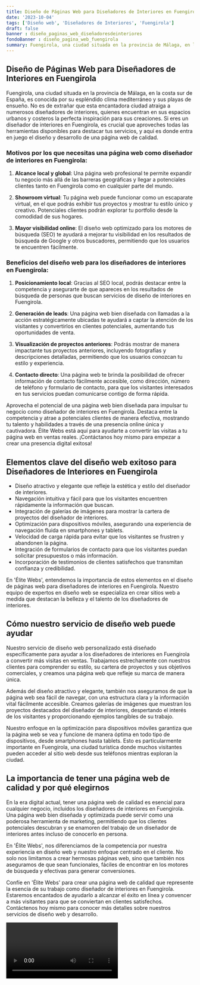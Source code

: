 ```yaml
---
title: Diseño de Páginas Web para Diseñadores de Interiores en Fuengirola
date: '2023-10-04'
tags: ['Diseño web', 'Diseñadores de Interiores', 'Fuengirola']
draft: false
banner : diseño_paginas_web_diseñadoresdeinteriores
fondoBanner : diseño_pagina_web_fuengirola
summary: Fuengirola, una ciudad situada en la provincia de Málaga, en la costa sur de España, es conocida por su espléndido clima mediterráneo y sus playas de ensueño. No es de extrañar que esta encantadora ciudad atraiga a numerosos diseñadores de interiores, quienes encuentran en sus espacios urbanos y costeros la perfecta inspiración para sus creaciones. Si eres un diseñador de interiores en Fuengirola, es crucial que aproveches todas las herramientas disponibles para destacar tus servicios, y aquí es donde entra en juego el diseño y desarrollo de una página web de calidad.
---
```


## Diseño de Páginas Web para Diseñadores de Interiores en Fuengirola

Fuengirola, una ciudad situada en la provincia de Málaga, en la costa sur de España, es conocida por su espléndido clima mediterráneo y sus playas de ensueño. No es de extrañar que esta encantadora ciudad atraiga a numerosos diseñadores de interiores, quienes encuentran en sus espacios urbanos y costeros la perfecta inspiración para sus creaciones. Si eres un diseñador de interiores en Fuengirola, es crucial que aproveches todas las herramientas disponibles para destacar tus servicios, y aquí es donde entra en juego el diseño y desarrollo de una página web de calidad.

### Motivos por los que necesitas una página web como diseñador de interiores en Fuengirola:

1. **Alcance local y global**: Una página web profesional te permite expandir tu negocio más allá de las barreras geográficas y llegar a potenciales clientes tanto en Fuengirola como en cualquier parte del mundo.

2. **Showroom virtual**: Tu página web puede funcionar como un escaparate virtual, en el que podrás exhibir tus proyectos y mostrar tu estilo único y creativo. Potenciales clientes podrán explorar tu portfolio desde la comodidad de sus hogares.

3. **Mayor visibilidad online**: El diseño web optimizado para los motores de búsqueda (SEO) te ayudará a mejorar tu visibilidad en los resultados de búsqueda de Google y otros buscadores, permitiendo que los usuarios te encuentren fácilmente.

### Beneficios del diseño web para los diseñadores de interiores en Fuengirola:

1. **Posicionamiento local**: Gracias al SEO local, podrás destacar entre la competencia y asegurarte de que apareces en los resultados de búsqueda de personas que buscan servicios de diseño de interiores en Fuengirola.

2. **Generación de leads**: Una página web bien diseñada con llamadas a la acción estratégicamente ubicadas te ayudará a captar la atención de los visitantes y convertirlos en clientes potenciales, aumentando tus oportunidades de venta.

3. **Visualización de proyectos anteriores**: Podrás mostrar de manera impactante tus proyectos anteriores, incluyendo fotografías y descripciones detalladas, permitiendo que los usuarios conozcan tu estilo y experiencia.

4. **Contacto directo**: Una página web te brinda la posibilidad de ofrecer información de contacto fácilmente accesible, como dirección, número de teléfono y formulario de contacto, para que los visitantes interesados en tus servicios puedan comunicarse contigo de forma rápida.

Aprovecha el potencial de una página web bien diseñada para impulsar tu negocio como diseñador de interiores en Fuengirola. Destaca entre la competencia y atrae a potenciales clientes de manera efectiva, mostrando tu talento y habilidades a través de una presencia online única y cautivadora. Élite Webs está aquí para ayudarte a convertir las visitas a tu página web en ventas reales. ¡Contáctanos hoy mismo para empezar a crear una presencia digital exitosa!

<GifSeo />

<Cta />

## Elementos clave del diseño web exitoso para Diseñadores de Interiores en Fuengirola

- Diseño atractivo y elegante que refleje la estética y estilo del diseñador de interiores.
- Navegación intuitiva y fácil para que los visitantes encuentren rápidamente la información que buscan.
- Integración de galerías de imágenes para mostrar la cartera de proyectos del diseñador de interiores.
- Optimización para dispositivos móviles, asegurando una experiencia de navegación fluida en smartphones y tablets.
- Velocidad de carga rápida para evitar que los visitantes se frustren y abandonen la página.
- Integración de formularios de contacto para que los visitantes puedan solicitar presupuestos o más información.
- Incorporación de testimonios de clientes satisfechos que transmitan confianza y credibilidad.

En 'Élite Webs', entendemos la importancia de estos elementos en el diseño de páginas web para diseñadores de interiores en Fuengirola. Nuestro equipo de expertos en diseño web se especializa en crear sitios web a medida que destacan la belleza y el talento de los diseñadores de interiores.

## Cómo nuestro servicio de diseño web puede ayudar

Nuestro servicio de diseño web personalizado está diseñado específicamente para ayudar a los diseñadores de interiores en Fuengirola a convertir más visitas en ventas. Trabajamos estrechamente con nuestros clientes para comprender su estilo, su cartera de proyectos y sus objetivos comerciales, y creamos una página web que refleje su marca de manera única.

Además del diseño atractivo y elegante, también nos aseguramos de que la página web sea fácil de navegar, con una estructura clara y la información vital fácilmente accesible. Creamos galerías de imágenes que muestran los proyectos destacados del diseñador de interiores, despertando el interés de los visitantes y proporcionando ejemplos tangibles de su trabajo.

Nuestro enfoque en la optimización para dispositivos móviles garantiza que la página web se vea y funcione de manera óptima en todo tipo de dispositivos, desde smartphones hasta tablets. Esto es particularmente importante en Fuengirola, una ciudad turística donde muchos visitantes pueden acceder al sitio web desde sus teléfonos mientras exploran la ciudad.

## La importancia de tener una página web de calidad y por qué elegirnos

En la era digital actual, tener una página web de calidad es esencial para cualquier negocio, incluidos los diseñadores de interiores en Fuengirola. Una página web bien diseñada y optimizada puede servir como una poderosa herramienta de marketing, permitiendo que los clientes potenciales descubran y se enamoren del trabajo de un diseñador de interiores antes incluso de conocerlo en persona.

En 'Élite Webs', nos diferenciamos de la competencia por nuestra experiencia en diseño web y nuestro enfoque centrado en el cliente. No solo nos limitamos a crear hermosas páginas web, sino que también nos aseguramos de que sean funcionales, fáciles de encontrar en los motores de búsqueda y efectivas para generar conversiones.

Confíe en 'Élite Webs' para crear una página web de calidad que represente la esencia de su trabajo como diseñador de interiores en Fuengirola. Estaremos encantados de ayudarlo a alcanzar el éxito en línea y convencer a más visitantes para que se conviertan en clientes satisfechos. Contáctenos hoy mismo para conocer más detalles sobre nuestros servicios de diseño web y desarrollo.

<Video />

<CtaBot job='Diseñadores de Interiores' city='Fuengirola'/>

<Gmaps query='Fuengirola+españa+maps' />